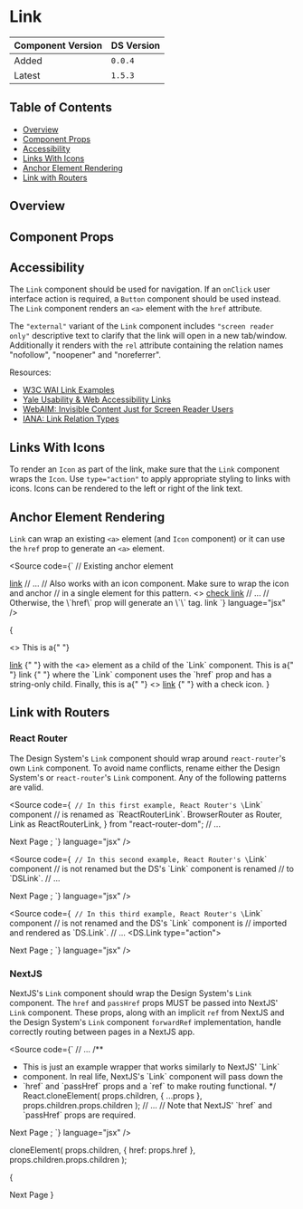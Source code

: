 

<Meta of={LinkStories} />

# Link

| Component Version | DS Version |
| ----------------- | ---------- |
| Added             | `0.0.4`    |
| Latest            | `1.5.3`    |

## Table of Contents

- [Overview](#overview)
- [Component Props](#component-props)
- [Accessibility](#accessibility)
- [Links With Icons](#links-with-icons)
- [Anchor Element Rendering](#anchor-element-rendering)
- [Link with Routers](#link-with-routers)

## Overview

<Description of={LinkStories} />

## Component Props

<Canvas of={LinkStories.WithControls} />

<ArgTypes of={LinkStories.WithControls} />

## Accessibility

The `Link` component should be used for navigation. If an `onClick` user
interface action is required, a `Button` component should be used instead. The
`Link` component renders an `<a>` element with the `href` attribute.

The `"external"` variant of the `Link` component includes `"screen reader only"`
descriptive text to clarify that the link will open in a new tab/window.
Additionally it renders with the `rel` attribute containing
the relation names "nofollow", "noopener" and "noreferrer".

<Canvas of={LinkStories.Accessibility} />

Resources:

- [W3C WAI Link Examples](https://www.w3.org/TR/wai-aria-practices-1.1/examples/link/link.html)
- [Yale Usability & Web Accessibility Links](https://usability.yale.edu/web-accessibility/articles/links)
- [WebAIM: Invisible Content Just for Screen Reader Users](https://webaim.org/techniques/css/invisiblecontent/)
- [IANA: Link Relation Types](https://www.iana.org/assignments/link-relations/link-relations.xhtml)

## Links With Icons

To render an `Icon` as part of the link, make sure that the `Link` component
wraps the `Icon`. Use `type="action"` to apply appropriate styling to
links with icons. Icons can be rendered to the left or right of the link text.

<Canvas of={LinkStories.LinksWithIcons} />

## Anchor Element Rendering

`Link` can wrap an existing `<a>` element (and `Icon` component) or it
can use the `href` prop to generate an `<a>` element.

<Source
  code={`
// Existing anchor element
<Link type="action">
  <a href="#existing-anchor-tag">link</a>
</Link>
// ...
// Also works with an icon component. Make sure to wrap the icon and anchor
// in a single element for this pattern.
<Link type="action">
  <>
    <Icon name="check" align="left" size="small" />
    <a href="#existing-anchor-tag">check link</a>
  </>
</Link>
// ...
// Otherwise, the \`href\` prop will generate an \`<a>\` tag.
<Link type="action" href="#passed-in-link">
  link
</Link>
`}
  language="jsx"
/>

{

<>
  This is a{" "}
  <Link type="action">
    <a href="#existing-anchor-tag">link</a>
  </Link>{" "}
  with the &lt;a&gt; element as a child of the `Link` component. This is a{" "}
  <Link type="action" href="#passed-in-link">
    link
  </Link>{" "}
  where the `Link` component uses the `href` prop and has a string-only child.
  Finally, this is a{" "}
  <Link type="action">
    <>
      <Icon name="check" align="left" size="small" />
      <a href="#existing-anchor-tag">link</a>
    </>
  </Link>{" "}
  with a check icon.
  <Box mb="20px"></Box>
</>
}

## Link with Routers

### React Router

The Design System's `Link` component should wrap around `react-router`'s own
`Link` component. To avoid name conflicts, rename either the Design System's
or `react-router`'s `Link` component. Any of the following patterns are valid.

<Source
  code={`
// In this first example, React Router's \`Link\` component
// is renamed as \`ReactRouterLink\`.
  BrowserRouter as Router,
  Link as ReactRouterLink,
} from "react-router-dom";
// ...
<Link type="action">
  <ReactRouterLink to="#">Next Page</ReactRouterLink>
</Link>;
`}
  language="jsx"
/>

<Source
  code={`
// In this second example, React Router's \`Link\` component
// is not renamed but the DS's \`Link\` component is renamed
// to \`DSLink\`.
// ...
<DSLink type="action">
  <Link to="#">Next Page</Link>
</DSLink>;
`}
  language="jsx"
/>

<Source
  code={`
// In this third example, React Router's \`Link\` component
// is not renamed and the DS's \`Link\` component is
// imported and rendered as \`DS.Link\`.
// ...
<DS.Link type="action">
  <Link to="#">Next Page</Link>
</DS.Link>;
`}
  language="jsx"
/>

### NextJS

NextJS's `Link` component should wrap the Design System's `Link` component.
The `href` and `passHref` props MUST be passed into NextJS' `Link` component.
These props, along with an implicit `ref` from NextJS and the Design System's
`Link` component `forwardRef` implementation, handle correctly routing between
pages in a NextJS app.

<Source
  code={`
// ...
/**
 * This is just an example wrapper that works similarly to NextJS' \`Link\`
 * component. In real life, NextJS's \`Link\` component will pass down the
 * \`href\` and \`passHref\` props and a \`ref\` to make routing functional.
 */
  React.cloneElement(
    props.children,
    { ...props },
    props.children.props.children
  );
// ...
// Note that NextJS' \`href\` and \`passHref\` props are required.
<NextJsLink href="#" passHref>
  <Link type="action">Next Page</Link>
</NextJsLink>;
`}
  language="jsx"
/>

  cloneElement(
    props.children,
    { href: props.href },
    props.children.props.children
  );

{

<NextJsLink href="#" passHref>
  <Link type="action">Next Page</Link>
</NextJsLink>
}
